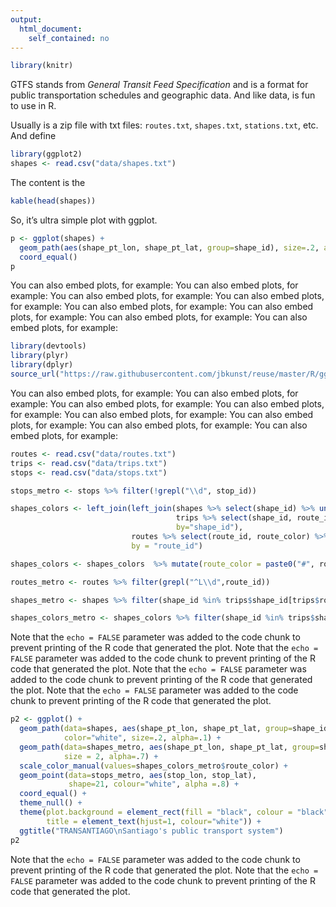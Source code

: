 ```yaml
---
output:
  html_document:
    self_contained: no
---
```

```r
library(knitr)
```

GTFS stands from *General Transit Feed Specification* and is a format for public transportation schedules and geographic data. And like data, is fun to use in R. 

Usually is a zip file with txt files: `routes.txt`, `shapes.txt`, `stations.txt`, etc. And define  


```r
library(ggplot2)
shapes <- read.csv("data/shapes.txt")
```

The content is the 

```r
kable(head(shapes))
```

So, it's ultra simple plot with ggplot.

```r
p <- ggplot(shapes) +
  geom_path(aes(shape_pt_lon, shape_pt_lat, group=shape_id), size=.2, alpha=.1) +
  coord_equal()
p
```

You can also embed plots, for example: You can also embed plots, for example: You can also embed plots, for example: You can also embed plots, for example: You can also embed plots, for example: You can also embed plots, for example: You can also embed plots, for example: You can also embed plots, for example: 

```r
library(devtools)
library(plyr)
library(dplyr)
source_url("https://raw.githubusercontent.com/jbkunst/reuse/master/R/gg_themes.R")
```

You can also embed plots, for example: You can also embed plots, for example: You can also embed plots, for example: You can also embed plots, for example: You can also embed plots, for example: You can also embed plots, for example: You can also embed plots, for example: You can also embed plots, for example: 


```r
routes <- read.csv("data/routes.txt")
trips <- read.csv("data/trips.txt")
stops <- read.csv("data/stops.txt")

stops_metro <- stops %>% filter(!grepl("\\d", stop_id))

shapes_colors <- left_join(left_join(shapes %>% select(shape_id) %>% unique(),
                                     trips %>% select(shape_id, route_id) %>% unique(),
                                     by="shape_id"),
                           routes %>% select(route_id, route_color) %>% unique(),
                           by = "route_id")

shapes_colors <- shapes_colors  %>% mutate(route_color = paste0("#", route_color))

routes_metro <- routes %>% filter(grepl("^L\\d",route_id))

shapes_metro <- shapes %>% filter(shape_id %in% trips$shape_id[trips$route_id %in% routes_metro$route_id])

shapes_colors_metro <- shapes_colors %>% filter(shape_id %in% trips$shape_id[trips$route_id %in% routes_metro$route_id])
```

Note that the `echo = FALSE` parameter was added to the code chunk to prevent printing of the R code that generated the plot. Note that the `echo = FALSE` parameter was added to the code chunk to prevent printing of the R code that generated the plot. Note that the `echo = FALSE` parameter was added to the code chunk to prevent printing of the R code that generated the plot. Note that the `echo = FALSE` parameter was added to the code chunk to prevent printing of the R code that generated the plot. 

```r
p2 <- ggplot() +
  geom_path(data=shapes, aes(shape_pt_lon, shape_pt_lat, group=shape_id),
            color="white", size=.2, alpha=.1) +
  geom_path(data=shapes_metro, aes(shape_pt_lon, shape_pt_lat, group=shape_id, colour=shape_id),
            size = 2, alpha=.7) +
  scale_color_manual(values=shapes_colors_metro$route_color) +
  geom_point(data=stops_metro, aes(stop_lon, stop_lat),
             shape=21, colour="white", alpha =.8) +
  coord_equal() +
  theme_null() +
  theme(plot.background = element_rect(fill = "black", colour = "black"),
        title = element_text(hjust=1, colour="white")) +
  ggtitle("TRANSANTIAGO\nSantiago's public transport system")
p2
```

Note that the `echo = FALSE` parameter was added to the code chunk to prevent printing of the R code that generated the plot. Note that the `echo = FALSE` parameter was added to the code chunk to prevent printing of the R code that generated the plot. 

